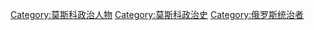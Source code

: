 [[Category:莫斯科政治人物|Category:莫斯科政治人物]]
[[Category:莫斯科政治史|Category:莫斯科政治史]]
[[Category:俄罗斯统治者|Category:俄罗斯统治者]]